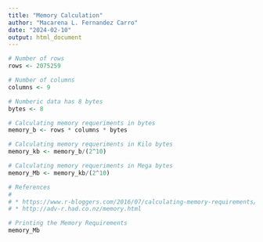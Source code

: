 ---
title: "Memory Calculation"
author: "Macarena L. Fernandez Carro"
date: "2024-02-10"
output: html_document
---

```{R}
# Number of rows
rows <- 2075259

# Number of columns
columns <- 9

# Numberic data has 8 bytes
bytes <- 8

# Calculating memory requeriments in bytes
memory_b <- rows * columns * bytes

# Calculating memory requeriments in Kilo bytes
memory_kb <- memory_b/(2^10)

# Calculating memory requeriments in Mega bytes
memory_Mb <- memory_kb/(2^10)

# References
# 
# * https://www.r-bloggers.com/2016/07/calculating-memory-requirements/
# * http://adv-r.had.co.nz/memory.html

# Printing the Memory Requirements
memory_Mb
```